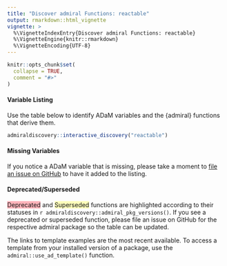 ```yaml
---
title: "Discover admiral Functions: reactable"
output: rmarkdown::html_vignette
vignette: >
  %\VignetteIndexEntry{Discover admiral Functions: reactable}
  %\VignetteEngine{knitr::rmarkdown}
  %\VignetteEncoding{UTF-8}
---
```


```r
knitr::opts_chunk$set(
  collapse = TRUE,
  comment = "#>"
)
```

#### Variable Listing

Use the table below to identify ADaM variables and the {admiral} functions that derive them.

```r
admiraldiscovery::interactive_discovery("reactable")
```

#### Missing Variables

If you notice a ADaM variable that is missing, please take a moment to [file an issue on GitHub](https://github.com/pharmaverse/admiraldiscovery/issues) to have it added to the listing.

#### Deprecated/Superseded

<span style="background-color: #ffb3ba">Deprecated</span> and <span style="background-color: #ffffba">Superseded</span> functions are highlighted according to their statuses in `r admiraldiscovery::admiral_pkg_versions()`.
If you see a deprecated or superseded function, please file an issue on GitHub for the respective admiral package so the table can be updated.

The links to template examples are the most recent available.
To access a template from your installed version of a package, use the `admiral::use_ad_template()` function.
